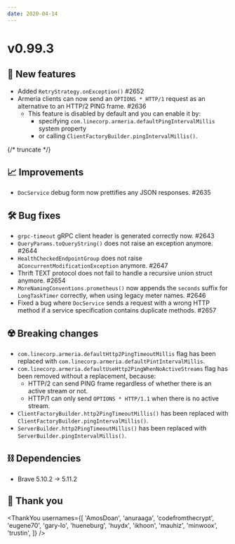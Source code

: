 ```yaml
---
date: 2020-04-14
---
```


# v0.99.3

## 🌟 New features

- Added `RetryStrategy.onException()` #2652
- Armeria clients can now send an `OPTIONS * HTTP/1` request as an alternative to an HTTP/2 PING frame. #2636
  - This feature is disabled by default and you can enable it by:
    - specifying `com.linecorp.armeria.defaultPingIntervalMillis` system property
    - or calling `ClientFactoryBuilder.pingIntervalMillis()`.

{/* truncate */}

## 📈 Improvements

- `DocService` debug form now prettifies any JSON responses. #2635

## 🛠️ Bug fixes

- `grpc-timeout` gRPC client header is generated correctly now. #2643
- `QueryParams.toQueryString()` does not raise an exception anymore. #2644
- `HealthCheckedEndpointGroup` does not raise a`ConcurrentModificationException` anymore. #2647
- Thrift TEXT protocol does not fail to handle a recursive union struct anymore. #2654
- `MoreNamingConventions.prometheus()` now appends the `seconds` suffix for `LongTaskTimer` correctly, when using legacy meter names. #2646
- Fixed a bug where `DocService` sends a request with a wrong HTTP method if a service specification contains duplicate methods. #2657

## ☢️ Breaking changes

- `com.linecorp.armeria.defaultHttp2PingTimeoutMillis` flag has been replaced with `com.linecorp.armeria.defaultPintIntervalMillis`.
- `com.linecorp.armeria.defaultUseHttp2PingWhenNoActiveStreams` flag has been removed without a replacement, because:
  - HTTP/2 can send PING frame regardless of whether there is an active stream or not.
  - HTTP/1 can only send `OPTIONS * HTTP/1.1` when there is no active stream.
- `ClientFactoryBuilder.http2PingTimeoutMillis()` has been replaced with `ClientFactoryBuilder.pingIntervalMillis()`.
- `ServerBuilder.http2PingTimeoutMillis()` has been replaced with `ServerBuilder.pingIntervalMillis()`.

## ⛓ Dependencies

- Brave 5.10.2 → 5.11.2

## 🙇 Thank you

<ThankYou
  usernames={[
    'AmosDoan',
    'anuraaga',
    'codefromthecrypt',
    'eugene70',
    'gary-lo',
    'hueneburg',
    'huydx',
    'ikhoon',
    'mauhiz',
    'minwoox',
    'trustin',
  ]}
/>
